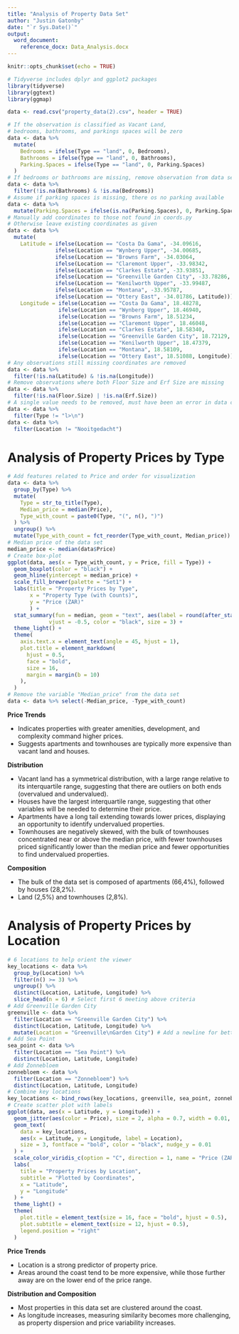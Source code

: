---
title: "Analysis of Property Data Set"
author: "Justin Gatonby"
date: "`r Sys.Date()`"
output:
  word_document:
    reference_docx: Data_Analysis.docx
---

```{r setup, include=FALSE}
knitr::opts_chunk$set(echo = TRUE)
```

```{r load_packages, include = FALSE}
# Tidyverse includes dplyr and ggplot2 packages 
library(tidyverse)
library(ggtext)
library(ggmap)
```


```{r get_data, include = FALSE}
data <- read.csv("property_data(2).csv", header = TRUE) 
```

```{r clean_data, include = FALSE}
# If the observation is classified as Vacant Land, 
# bedrooms, bathrooms, and parkings spaces will be zero 
data <- data %>% 
  mutate(
    Bedrooms = ifelse(Type == "land", 0, Bedrooms), 
    Bathrooms = ifelse(Type == "land", 0, Bathrooms), 
    Parking.Spaces = ifelse(Type == "land", 0, Parking.Spaces) 
  )
# If bedrooms or bathrooms are missing, remove observation from data set
data <- data %>%
  filter(!is.na(Bathrooms) & !is.na(Bedrooms))
# Assume if parking spaces is missing, there os no parking available 
data <- data %>% 
  mutate(Parking.Spaces = ifelse(is.na(Parking.Spaces), 0, Parking.Spaces))
# Manually add coordinates to those not found in coords.py 
# Otherwise leave existing coordinates as given 
data <- data %>%
  mutate(
    Latitude = ifelse(Location == "Costa Da Gama", -34.09616,
               ifelse(Location == "Wynberg Upper", -34.00685,
               ifelse(Location == "Browns Farm", -34.03064,
               ifelse(Location == "Claremont Upper", -33.98342, 
               ifelse(Location == "Clarkes Estate", -33.93851,
               ifelse(Location == "Greenville Garden City", -33.78286,
               ifelse(Location == "Kenilworth Upper", -33.99487, 
               ifelse(Location == "Montana", -33.95787,
               ifelse(Location == "Ottery East", -34.01786, Latitude))))))))),  
    Longitude = ifelse(Location == "Costa Da Gama", 18.48278,
                ifelse(Location == "Wynberg Upper", 18.46940,
                ifelse(Location == "Browns Farm", 18.51234,
                ifelse(Location == "Claremont Upper", 18.46048, 
                ifelse(Location == "Clarkes Estate", 18.58340, 
                ifelse(Location == "Greenville Garden City", 18.72129, 
                ifelse(Location == "Kenilworth Upper", 18.47379, 
                ifelse(Location == "Montana", 18.58109,
                ifelse(Location == "Ottery East", 18.51088, Longitude))))))))))
# Any observations still missing coordinates are removed 
data <- data %>%
  filter(!is.na(Latitude) & !is.na(Longitude))
# Remove observations where both Floor Size and Erf Size are missing
data <- data %>%
  filter(!is.na(Floor.Size) | !is.na(Erf.Size))
# A single value needs to be removed, must have been an error in data collection 
data <- data %>%
  filter(Type != "l>\n")
data <- data %>%
  filter(Location != "Nooitgedacht")
```

# Analysis of Property Prices by Type 

```{r type, echo = FALSE, fig.width=8, fig.height=6, dpi=300}
# Add features related to Price and order for visualization
data <- data %>%
  group_by(Type) %>%
  mutate(
    Type = str_to_title(Type), 
    Median_price = median(Price), 
    Type_with_count = paste0(Type, "(", n(), ")")
  ) %>%
  ungroup() %>%
  mutate(Type_with_count = fct_reorder(Type_with_count, Median_price))
# Median price of the data set 
median_price <- median(data$Price)
# Create box-plot 
ggplot(data, aes(x = Type_with_count, y = Price, fill = Type)) + 
  geom_boxplot(color = "black") + 
  geom_hline(yintercept = median_price) +
  scale_fill_brewer(palette = "Set1") + 
  labs(title = "Property Prices by Type", 
       x = "Property Type (with Counts)",
       y = "Price (ZAR)"
       ) + 
  stat_summary(fun = median, geom = "text", aes(label = round(after_stat(y), 0)), 
             vjust = -0.5, color = "black", size = 3) + 
  theme_light() + 
  theme(
    axis.text.x = element_text(angle = 45, hjust = 1),
    plot.title = element_markdown(
      hjust = 0.5,
      face = "bold",
      size = 16,
      margin = margin(b = 10)
    ),
  )
# Remove the variable "Median_price" from the data set
data <- data %>% select(-Median_price, -Type_with_count)
```

**Price Trends**

* Indicates properties with greater amenities, development, and complexity command higher prices.
* Suggests apartments and townhouses are typically more expensive than vacant land and houses. 

**Distribution**

* Vacant land has a symmetrical distribution, with a large range relative to its interquartile range, suggesting that there are outliers on both ends (overvalued and undervalued).
* Houses have the largest interquartile range, suggesting that other variables will be needed to determine their price. 
* Apartments have a long tail extending towards lower prices, displaying an opportunity to identify undervalued properties.
* Townhouses are negatively skewed, with the bulk of townhouses concentrated near or above the median price, with fewer townhouses priced significantly lower than the median price and fewer opportunities to find undervalued properties. 

**Composition**

* The bulk of the data set is composed of apartments (66,4%), followed by houses (28,2%).
* Land (2,5%) and townhouses (2,8%).

\newpage

# Analysis of Property Prices by Location

```{r location, echo = FALSE, fig.width=8, fig.height=6, dpi=300}
# 6 locations to help orient the viewer 
key_locations <- data %>%
  group_by(Location) %>%
  filter(n() >= 3) %>%
  ungroup() %>%
  distinct(Location, Latitude, Longitude) %>%
  slice_head(n = 6) # Select first 6 meeting above criteria
# Add Greenville Garden City 
greenville <- data %>%
  filter(Location == "Greenville Garden City") %>%
  distinct(Location, Latitude, Longitude) %>%
  mutate(Location = "Greenville\nGarden City") # Add a newline for better layout
# Add Sea Point
sea_point <- data %>%
  filter(Location == "Sea Point") %>%
  distinct(Location, Latitude, Longitude)
# Add Zonnebloem
zonnebloem <- data %>%
  filter(Location == "Zonnebloem") %>%
  distinct(Location, Latitude, Longitude)
# Combine key locations
key_locations <- bind_rows(key_locations, greenville, sea_point, zonnebloem)
# Create scatter plot with labels
ggplot(data, aes(x = Latitude, y = Longitude)) +
  geom_jitter(aes(color = Price), size = 2, alpha = 0.7, width = 0.01, height = 0.01) +
  geom_text(
    data = key_locations,
    aes(x = Latitude, y = Longitude, label = Location),
    size = 3, fontface = "bold", color = "black", nudge_y = 0.01
  ) +
  scale_color_viridis_c(option = "C", direction = 1, name = "Price (ZAR)") +
  labs(
    title = "Property Prices by Location",
    subtitle = "Plotted by Coordinates",
    x = "Latitude",
    y = "Longitude"
  ) +
  theme_light() +
  theme(
    plot.title = element_text(size = 16, face = "bold", hjust = 0.5),
    plot.subtitle = element_text(size = 12, hjust = 0.5),
    legend.position = "right"
  )
```

**Price Trends**

* Location is a strong predictor of property price. 
* Areas around the coast tend to be more expensive, while those further away are on the lower end of the price range. 

**Distribution and Composition**

* Most properties in this data set are clustered around the coast. 
* As longitude increases, measuring similarity becomes more challenging, as property dispersion and price variability increases. 


